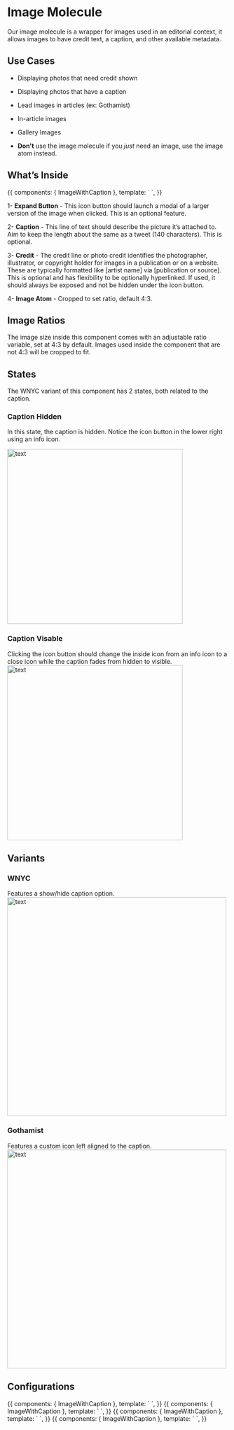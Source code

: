 
<Meta title="Components/Molecules/Image Molecule" />

# Image Molecule

Our image molecule is a wrapper for images used in an editorial context, it allows images to have credit text, a caption, and other available metadata.

## Use Cases

-   Displaying photos that need credit shown

-   Displaying photos that have a caption

-   Lead images in articles (ex: Gothamist)

-   In-article images

-   Gallery Images

-  **Don't** use the image molecule if you *just* need an image, use the image atom instead.


## What’s Inside

<Canvas>
    <Story name="Image With Caption, Credit and Credit Link">
        {{
            components: { ImageWithCaption },
            template: `
              <image-with-caption
                alt-text="image alt text"
                image="./images/Placeholder-Image-4_3.png"
                caption="This is the caption lorem ipsum dolor sit amet, consectetur adipiscing elit lorem ipsum dolor sit amet, consectetur adipiscing elitlorem ipsum dolor sit amet, consectetur adipiscing elit"
                credit="( AP Photo/Carolyn Kaster )"
                credit-url="http:///www.google.com"
              />`,
        }}
    </Story>
</Canvas>

 1- **Expand Button** - This icon button should launch a modal of a larger version of the image when clicked. This is an optional feature.

 2- **Caption** - This line of text should describe the picture it’s attached to. Aim to keep the length about the same as a tweet (140 characters). This is optional.

3- **Credit** - The credit line or photo credit identifies the photographer, illustrator, or copyright holder for images in a publication or on a website. These are typically formatted like [artist name] via [publication or source]. This is optional and has flexibility to be optionally hyperlinked. If used, it should always be exposed and not be hidden under the icon button.

4- **Image Atom** - Cropped to set ratio, default 4:3.



## Image Ratios
The image size inside this component comes with an adjustable ratio variable, set at 4:3 by default. Images used inside the component that are not 4:3 will be cropped to fit.



## States

The WNYC variant of this component has 2 states, both related to the caption.

### Caption Hidden
In this state, the caption is hidden. Notice the icon button in the lower right using an info icon.

<img alt="text" src="./images/Molecules-ImageMolcule-CaptionHidden.png" width="400" />

### Caption Visable
Clicking the icon button should change the inside icon from an info icon to a close icon while the caption fades from hidden to visible.
<img alt="text" src="./images/Molecules-ImageMolcule-CaptionVisable.png" width="400" />


## Variants

### WNYC
Features a show/hide caption option.
<img alt="text" src="./images/Molecules-ImageMolcule-CaptionHidden.png" width="500" />

### Gothamist
Features a custom icon left aligned to the caption.
<img alt="text" src="./images/Molecules-ImageMolcule-Gothamist.png" width="500" />


## Configurations

<Canvas>
    <Story name="Image With Credit and Credit Link">
        {{
            components: { ImageWithCaption },
            template: `
              <image-with-caption
                alt-text="image alt text"
                image="./images/Placeholder-Image-4_3.png"
                credit="( AP Photo/Carolyn Kaster )"
                credit-url="http:///www.google.com"
              />`,
        }}
    </Story>
</Canvas>

<Canvas>
    <Story name="Image With Caption and Credit">
        {{
            components: { ImageWithCaption },
            template: `
              <image-with-caption
                alt-text="image alt text"
                image="./images/Placeholder-Image-4_3.png"
                credit="( AP Photo/Carolyn Kaster )"
                caption="This is the caption lorem ipsum dolor sit amet, consectetur adipiscing elit"
              />`,
        }}
    </Story>
</Canvas>

<Canvas>
    <Story name="Image With Caption: Gothamist Variation">
        {{
            components: { ImageWithCaption },
            template: `
              <image-with-caption
                variation="gothamist"
                alt-text="image alt text"
                image="./images/Placeholder-Image-4_3.png"
                credit="AP Photo/Carolyn Kaster"
                caption="This is the caption lorem ipsum dolor sit amet, consectetur adipiscing elit"
              />`,
        }}
    </Story>
</Canvas>

<Canvas>
    <Story name="Image With Caption, Title and Description: Gothamist Variation">
        {{
            components: { ImageWithCaption },
            template: `
              <image-with-caption
                variation="gothamist"
                alt-text="image alt text"
                image="./images/Placeholder-Image-4_3.png"
                credit="AP Photo/Carolyn Kaster"
                caption="This is the caption lorem ipsum dolor sit amet, consectetur adipiscing elit"
                title="Title of Slide"
                description="Lorem ipsum dolor sit amet, consectetur adipiscing elit, sed do eiusmod tempor incididunt ut labore et dolore magna aliqua. Ut enim ad minim veniam, quis nostrud exercitation ullamco laboris nisi ut aliquip ex ea commodo consequat."
              />`,
        }}
    </Story>
</Canvas>




